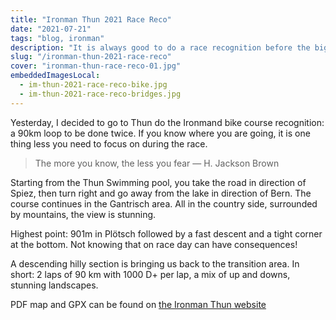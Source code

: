 ```yaml
---
title: "Ironman Thun 2021 Race Reco"
date: "2021-07-21"
tags: "blog, ironman"
description: "It is always good to do a race recognition before the big day, to put all chances on your side"
slug: "/ironman-thun-2021-race-reco"
cover: "ironman-thun-race-reco-01.jpg"
embeddedImagesLocal:
  - im-thun-2021-race-reco-bike.jpg
  - im-thun-2021-race-reco-bridges.jpg
---
```



Yesterday, I decided to go to Thun do the Ironmand bike course recognition: a 90km loop to be done twice. If you know where you are going, it is one thing less you need to focus on during the race.

<GatsbyImage 
  alt="SCOTT Plasma 10, red and black, in front of my garage door" 
  image={getImage(props.localImages[0])} 
/>

> The more you know, the less you fear
> — H. Jackson Brown

Starting from the Thun Swimming pool, you take the road in direction of Spiez, then turn right and go away from the lake in direction of Bern. The course continues in the Gantrisch area. All in the country side, surrounded by mountains, the view is stunning.

Highest point: 901m in Plötsch followed by a fast descent and a tight corner at the bottom. Not knowing that on race day can have consequences!

A descending hilly section is bringing us back to the transition area. In short: 2 laps of 90 km with 1000 D+ per lap, a mix of up and downs, stunning landscapes.

PDF map and GPX can be found on [the Ironman Thun website](https://www.ironman.com/im-switzerland-register)

<GatsbyImage 
  alt="SCOTT Plasma 10, red and black, in front of my garage door" 
  image={getImage(props.localImages[1])} 
/>